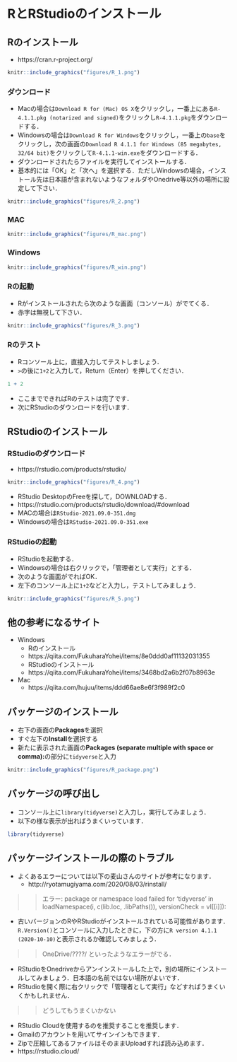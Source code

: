 # RとRStudioのインストール {#install}

## Rのインストール

- https://cran.r-project.org/

```r
knitr::include_graphics("figures/R_1.png")
```

### ダウンロード
- Macの場合は`Download R for (Mac) OS X`をクリックし，一番上にある`R-4.1.1.pkg (notarized and signed)`をクリックし`R-4.1.1.pkg`をダウンロードする．
- Windowsの場合は`Download R for Windows`をクリックし，一番上の`base`をクリックし，次の画面の`Download R 4.1.1 for Windows (85 megabytes, 32/64 bit)`をクリックして`R-4.1.1-win.exe`をダウンロードする．
- ダウンロードされたらファイルを実行してインストールする．
- 基本的には「OK」と「次へ」を選択する．ただしWindowsの場合，インストール先は日本語が含まれないようなフォルダやOnedrive等以外の場所に設定して下さい．

```r
knitr::include_graphics("figures/R_2.png")
```

### MAC
```r
knitr::include_graphics("figures/R_mac.png")
```


### Windows
```r
knitr::include_graphics("figures/R_win.png")
```


### Rの起動
- Rがインストールされたら次のような画面（コンソール）がでてくる．
- 赤字は無視して下さい．

```r
knitr::include_graphics("figures/R_3.png")
```

### Rのテスト
- Rコンソール上に，直接入力してテストしましょう．
- `>`の後に`1+2`と入力して，Return（Enter）を押してください．
```r
1 + 2
```
- ここまでできればRのテストは完了です．
- 次にRStudioのダウンロードを行います．

## RStudioのインストール

### RStudioのダウンロード
- https://rstudio.com/products/rstudio/

```r
knitr::include_graphics("figures/R_4.png")
```

- RStudio DesktopのFreeを探して，DOWNLOADする．
- https://rstudio.com/products/rstudio/download/#download
- MACの場合は`RStudio-2021.09.0-351.dmg`
- Windowsの場合は`RStudio-2021.09.0-351.exe`

### RStudioの起動
- RStudioを起動する．
- Windowsの場合は右クリックで，「管理者として実行」とする．
- 次のような画面がでればOK．
- 左下のコンソール上に`1+2`などと入力し，テストしてみましょう．

```r
knitr::include_graphics("figures/R_5.png")
```


## 他の参考になるサイト

- Windows
  - Rのインストール
  - https://qiita.com/FukuharaYohei/items/8e0ddd0af11132031355
  - RStudioのインストール
  - https://qiita.com/FukuharaYohei/items/3468bd2a6b2f07b8963e

- Mac
  - https://qiita.com/hujuu/items/ddd66ae8e6f3f989f2c0

## パッケージのインストール

- 右下の画面の**Packages**を選択
- すぐ左下の**Install**を選択する
- 新たに表示された画面の**Packages (separate multiple with space or comma):**の部分に`tidyverse`と入力

```r
knitr::include_graphics("figures/R_package.png")
```

## パッケージの呼び出し

- コンソール上に`library(tidyverse)`と入力し，実行してみましょう．
- 以下の様な表示が出ればうまくいっています．

```r
library(tidyverse)
```




## パッケージインストールの際のトラブル

- よくあるエラーについては以下の麦山さんのサイトが参考になります．
  - http://ryotamugiyama.com/2020/08/03/rinstall/

>>エラー: package or namespace load failed for 'tidyverse' in loadNamespace(i, c(lib.loc, .libPaths()), versionCheck = vI[[i]]):

- 古いバージョンのRやRStudioがインストールされている可能性があります．`R.Version()`とコンソールに入力したときに，下の方に`R version 4.1.1 (2020-10-10)`と表示されるか確認してみましょう．

>>OneDrive/????/ といったようなエラーがでる．

- RStudioをOnedriveからアンインストールした上で，別の場所にインストールしてみましょう．日本語の名前ではない場所がよいです．
- RStudioを開く際に右クリックで「管理者として実行」などすればうまくいくかもしれません．

>>どうしてもうまくいかない

- RStudio Cloudを使用するのを推奨することを推奨します．
- Gmailのアカウントを用いてサインインもできます．
- Zipで圧縮してあるファイルはそのままUploadすれば読み込めます．
- https://rstudio.cloud/
